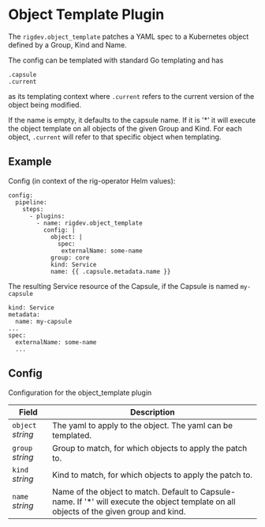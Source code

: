 # Object Template Plugin

The `rigdev.object_template` patches a YAML spec to a Kubernetes object defined by a Group, Kind and Name.

The config can be templated with standard Go templating and has
```
.capsule
.current
```
as its templating context where `.current` refers to the current version of the object being modified.

If the name is empty, it defaults to the capsule name. If it is '*' it will execute the object template on all objects of the given Group and Kind. For each object, `.current` will refer to that specific object when templating.

## Example
Config (in context of the rig-operator Helm values):
```
config:
  pipeline:
    steps:
      - plugins:
        - name: rigdev.object_template
          config: |
            object: | 
              spec:
               externalName: some-name 
            group: core
            kind: Service
            name: {{ .capsule.metadata.name }}
```
The resulting Service resource of the Capsule, if the Capsule is named `my-capsule`
```
kind: Service
metadata:
  name: my-capsule
...
spec:
  externalName: some-name
  ...
```
## Config



Configuration for the object_template plugin

| Field | Description |
| --- | --- |
| `object` _string_ | The yaml to apply to the object. The yaml can be templated. |
| `group` _string_ | Group to match, for which objects to apply the patch to. |
| `kind` _string_ | Kind to match, for which objects to apply the patch to. |
| `name` _string_ | Name of the object to match. Default to Capsule-name. If '*' will execute the object template on all objects of the given group and kind. |



